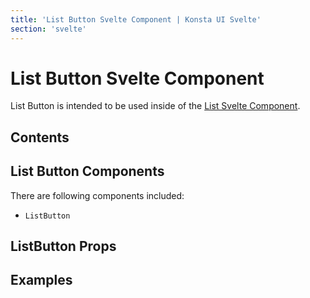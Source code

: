 ```yaml
---
title: 'List Button Svelte Component | Konsta UI Svelte'
section: 'svelte'
---
```



# List Button Svelte Component

List Button is intended to be used inside of the [List Svelte Component](/svelte/list).

## Contents

## List Button Components

There are following components included:

- `ListButton`

## ListButton Props

<ListButtonProps />

## Examples

<ListButtonExample />

